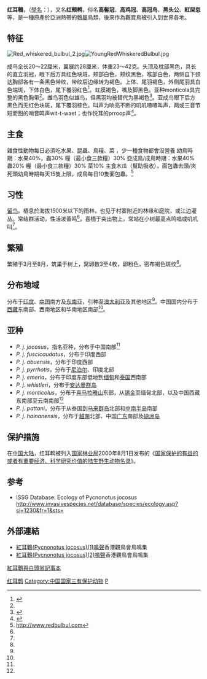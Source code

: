 {{Speciesbox
| name = 红耳鵯
| status = LC
| status_system = iucn3.1
| status_ref = <ref>{{IUCN|id=22712634 |title=''Pycnonotus jocosus'' |assessor=BirdLife International |assessor-link=BirdLife International |version=2017.3 |year=2017 |accessdate=1 October 2016}} 数据库資料包含說明此物種被編入近危級別的原因</ref>
| image = Red whiskerd bulbul by David Raju (cropped).jpg
| image_caption = [[File:181021_0020_Red-whiskered_Bulbul.wav|thumb]]
| genus = Pycnonotus
| species = jocosus
| authority = [[Carolus_Linnaeus|Linnaeus]], 1758
| synonyms = ''Otocompsa emeria''
}}

'''红耳鵯'''，（[[學名|學名]]：''{{lang|la|Pycnonotus jocosus}}''），又名'''红颊鹎'''，俗名'''高髻冠'''、'''高鸡冠'''、'''高冠鸟'''、'''黑头公'''、'''紅屎忽'''等，是一種原產於亞洲熱帶的[[鵯屬|鵯屬]]鳥類，後來作為觀賞鳥被引入到世界各地。

== 特征 ==

[[File:Red_whiskered_bulbul_2.jpg|thumb]][[File:YoungRedWhiskeredBulbul.jpg|thumb]]

成鸟全长20～22厘米，翼展约28厘米，体重23～42克。头顶及枕部黑色，具长的直立羽冠，眼下后方具红色块斑，颊部白色，颊纹黑色，喉部白色，两侧自下颈达胸部各有一条黑色带纹，带纹后边缘转为褐色。上体、尾羽褐色，外侧尾羽具白色端斑，下体白色，尾下覆羽红色<ref name="中国野鸟">{{Cite book zh | author = 郑光美 | coauthors = 张词祖 | title = [[中国野鸟|中国野鸟]] | format = M | publisher = 中国林业出版社 | date = 2002年 |id = ISBN 7-5038-3086-7}}</ref>。虹膜褐色，嘴及脚黑色。亚种monticola具完整的黑色胸带<ref name="中国鸟类野外手册" />。雌鸟羽色似雄鸟，但黑羽均被替代为黑褐色<ref name="中国鸟类图鉴">{{Cite book zh | author = 钱燕文 | title = [[中国鸟类图鉴|中国鸟类图鉴]] | format = M | publisher = 河南科学技术出版社 | date = 1998年 |id = ISBN 7-5349-1564-3}}</ref>。亚成鸟眼下后方黑色而无红色块斑，尾下覆羽棕色。叫声为响亮不断的叽叽喳喳叫声，两或三音节短而甜的哨音鸣声wit-t-waet；也作悦耳的prroop声<ref name="中国鸟类野外手册">{{Cite book zh | author = 约翰·马敬能 | coauthors = 卡伦·菲利普斯 | others = 何芬奇 | title = [[中国鸟类野外手册|中国鸟类野外手册]] | format = M | publisher = 湖南教育出版社 | date = 2000年 |id = ISBN 7-5355-3224-1}}</ref>。

==主食==
雜食性動物每日必須吃水果、昆蟲、鳥糧、菜 ，少一種食物都會沒營養
幼鳥時期：水果40%，蟲30% 糧（最小食三款糧）30%
亞成鳥/成鳥時期：水果40% 蟲20% 糧（最小食三款糧）30% 菜10%
主食木瓜（幫助吸收），面包蟲去頭/夾死頭幼鳥時期每天15隻上限，成鳥每日10隻面包蟲。<ref>http://www.redbulbul.com</ref>

== 习性 ==
[[留鸟|留鸟]]。栖息於海拔1500米以下的雨林，也见于村寨附近的林缘和庭院，或江边灌丛。常结群活动，性活泼善鸣<ref name="中国野鸟" />。喜栖于突出物上，常站在小树最高点鸣唱或叽叽叫<ref name="中国鸟类野外手册" />。

== 繁殖 ==
繁殖于3月至8月，筑巢于树上，窝卵数3至4枚，卵粉色，密布褐色斑纹<ref name="中国野鸟" />。

== 分布地域 ==
分布于[[印度|印度]]、[[中国|中国]]南方及[[东南亚|东南亚]]，引种至[[澳大利亚|澳大利亚]]及其他地区<ref name="中国鸟类野外手册" />。中国国内分布于[[西藏|西藏]]东南部、西南地区和华南地区南部<ref name="中国野鸟" />。

== 亚种 ==
* ''P. j. jocosus''，指名亚种，分布于中国南部<ref name="中国鸟类野外手册" />
* ''P. j. fuscicaudatus''，分布于印度西部
* ''P. j. abuensis''，分布于印度西部
* ''P. j. pyrrhotis''，分布于[[尼泊尔|尼泊尔]]、印度北部
* ''P. j. emeria''，分布于印度东部低地到[[缅甸|缅甸]]和[[泰国|泰国]]西南部
* ''P. j. whistleri''，分布于[[安达曼群岛|安达曼群岛]]
* ''P. j. monticolus''，分布于[[喜马拉雅山|喜马拉雅山]]东部，从[[锡金|锡金]]至缅甸北部，以及中国西藏东南部至云南南部<ref name="中国鸟类野外手册" />
* ''P. j. pattani''，分布于从泰国到[[马来群岛|马来群岛]]北部和[[中南半岛|中南半岛]]南部
* ''P. j. hainanensis''，分布于[[越南|越南]]北部、中国[[广东|广东]]南部及[[硇洲岛|硇洲岛]]

== 保护措施 ==
在[[中国大陆|中国大陆]]，红耳鹎被列入[[国家林业局|国家林业局]]2000年8月1日发布的《[[国家保护的有益的或者有重要经济、科学研究价值的陆生野生动物名录|国家保护的有益的或者有重要经济、科学研究价值的陆生野生动物名录]]》。

== 参考 ==
{{commons category|Pycnonotus jocosus}}
{{Reflist}}

* ISSG Database: Ecology of Pycnonotus jocosus [http://www.invasivespecies.net/database/species/ecology.asp?si=1230&fr=1&sts= http://www.invasivespecies.net/database/species/ecology.asp?si=1230&fr=1&sts=]

== 外部連結 ==
* [http://www.hkbws.org.hk/web/chi/birdcall/Crbulbu1.wav 紅耳鵯(Pycnonotus jocosus)(1)鳴聲]香港觀鳥會鳥鳴集 
* [http://www.hkbws.org.hk/web/chi/birdcall/Crbulbu2.wav 紅耳鵯(Pycnonotus jocosus)(2)鳴聲]香港觀鳥會鳥鳴集
[https://sites.google.com/view/redbulbul/ 紅耳鵯與白頭翁記事本]
{{Taxonbar|from=Q501063}}

[[Category:鹎属|红耳鹎]]
[[Category:中国国家三有保护动物|Category:中国国家三有保护动物]]
[[Category:1758年描述的鳥類|P]]